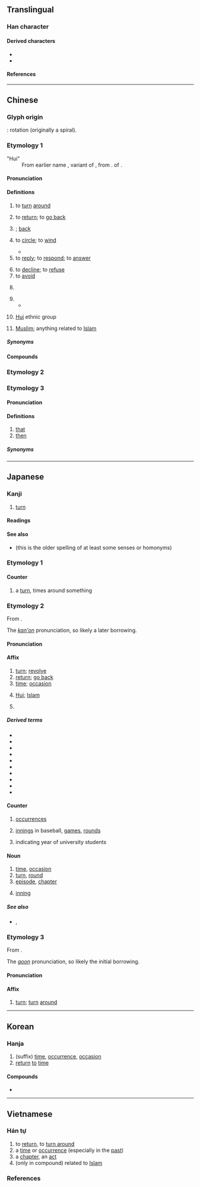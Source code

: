 {{also|何|向|同|迴}}
{{character info}}
==Translingual==
{{stroke order|type=animate}}

===Han character===
{{Han char|rn=31|rad=囗|as=03|sn=6|four=60600|canj=WR|ids=⿴囗口}}

====Derived characters====
* {{l|mul|[[佪]], [[徊]], [[洄]], [[𤞑]], [[恛]], [[㻁]], [[硘]], [[絗]], [[蛔]], [[䛛]], [[䤧]], [[鮰]], [[廻]], [[迴]], [[痐]], [[㐭]], [[㔽]], [[靣]], [[茴]], [[啚]], [[啬]], [[嗇]], [[䨓]], [[𩫖]], [[𠬸]]}}
* {{l|mul|[[瀒]], [[穯]], [[䯬]]}}

====References====
{{Han ref|kx=0216.260|dkj=04690|dj=0422.040|hdz=10712.020|uh=56DE}}

----

==Chinese==
{{zh-wp}}

===Glyph origin===
{{Han etym}}
{{liushu|p}}: rotation (originally a spiral).

===Etymology 1===
{{zh-forms|alt=囬,囘}}
{{rfe|zh}}
; "Hui"
: From earlier name {{zh-l|回回}}, variant of {{zh-l|回鶻}}, from {{der|zh|otk|𐰆𐰖𐰍𐰆𐰺|tr=uygur}}. {{doublet|zh}} of {{zh-l|維吾爾}}.

====Pronunciation====
{{zh-pron
|m=huí
|m-s=
|dg=хуэй1
|c=wui4
|c-t=
|g=fi4
|h=pfs=fì;gd=fi2
|j=hui1
|mb=hô
|md=huòi
|mn=kh,qz,xm,zz:hôe/qz:hêr/tp,xm:hê
|mn_note=hôe - literary; hêr/hê - vernacular
|mn-t=huê5
|w=3hhue
|x=fei2
|mc=y
|oc=y
|ma=y
|cat=v,cls,pn
}}

====Definitions====
{{zh-hanzi}}

# to [[turn]] [[around]]
#: {{zh-alt-inline|迴}}
#: {{zh-x|往 回 走|to turn back}}
#: {{zh-x|回 過 身 來|to '''turn around'''}}
#: {{zh-x|回頭 看 了 一 眼|'''turned around''' (one's head) and had a look}}
# to [[return]]; to [[go back]]
#: {{zh-alt-inline|迴}}
#: {{zh-x|回家|to '''return''' home}}
#: {{zh-x|我 明天 要 回 ^北京 了。|I am '''returning''' to Beijing tomorrow.}}
# {{n-g|Used after a verb to indicate a movement back to the original place}}; [[back]]
#: {{zh-x|使用 後 請 放 回 原位。|Please put it '''back''' after use.}}
#: {{zh-x|我 要 拿 回 屬於 我 的 東西{xi}。|I must take back what belongs to me.}}
# to [[circle]]; to [[wind]]
#: {{zh-alt-inline|迴}}
#* {{zh-x|倬 彼 雲漢，昭 回 于 天。|Bright was that milky way,<br/>Shining and revolving in the sky.|ref=Shijing}}
# to [[reply]]; to [[respond]]; to [[answer]]
#: {{zh-x|回信|to write back}}
#: {{zh-x|回 他 個 電話|to call him back}}
#: {{zh-x|已讀不回|to read someone's message and not give any response}}
# to [[decline]]; to [[refuse]]
# to [[avoid]]
#: {{zh-alt-inline|迴}}
# {{zh-classifier|[[chapter]]s}}
#: {{zh-x|《^西遊記》全 書 共 一百 回。|''Journey to the West'' has 100 '''chapters''' in total.}}
# {{zh-classifier|number of [[occurrence]]s of [[event]]s|t=[[time]]s}}
#* {{zh-x|有 幾 回，鄰舍 孩子{zi} 聽 得{de} 笑聲，也 趕 熱鬧，圍 住 了 ^孔 ^乙-己。|Sometimes children in the neighbourhood, hearing laughter, came to join in the fun, and surrounded Kung I-chi.|ref='''1919''', {{w|Lu Xun}}, {{lang|zh|孔乙己}} (''Kung I-chi'')}}
#: {{zh-alt-inline|迴}}
# {{zh-div|族}} [[Hui]] ethnic group
# {{lb|zh|dated|_|in|_|mainland China}} [[Muslim]]; anything related to [[Islam]]

=====Synonyms=====
{{zh-dial}}
{{zh-dial|次}}

====Compounds====
{{zh-der|一回|回回曆|回答|回聲|寶山空回|大回朝|回文|乾回付|回信|回心|不堪回首|值回票價|回春作用|回憶|來回票|回戲|回馬槍|上回|回復青春|回背|回部|回擊|回黃轉綠|下回|回旋|回朝|來回|回西流|回腸九回|回火|回棋|三回九曲|三回九轉|回合|來回來去|回椎|三回五轉|回拜|回狀|回飆|回訪|來回的話|回生起死|回禮|回祿之災|回青|回屋|回避|回納|意轉心回|回惶|回報|回歸潮|召回|回想|回示|回味|回光鏡|回函|回頭書|回煞|回航|回來|回頭兒|回鄉|南回歸線|回援|回馬|回絕|回流|回春|回忌|回收|回護|回黃倒皂|回娘家|回門|妙手回春|回席|回請|回家|回條|悲回風|回教世界|吃回頭草|回頭掣腦|回回鼻子|守節不回|回天|回饋|回易|三回五次|回邪|回爐復帳|得勝回朝|心意回轉|心回意轉|回生乏術|回路|回復|回翔|得勝頭回|人力回天|回燈|回教聖戰|回回|回跌|回轉|回話|回身|回饋控制|幾回價|幾回|回候|回票面|回買|復回|大地回春|回駁|回憶錄|回籠|交回|回爐|回佣|回銷|回旋梯|三回兩轉|回防|回用|回籍|回電|回片|回潮|回容|回音|回腸蕩氣|回饋作用|回暖|大回|守正不回|回郵|低回|回頭車子|回灘|回頭人|回紇|回覆|前回|一回事|回疆|回書|回贖|回數票|大漲小回|回顧|回和|回鶻文|回天乏術|回告|回應|回魚箸|回鑾|垃圾回收|回師|回九|回一回|回鶻|回飛棒|回顧展|回頭路|回響|回闌|回鋒|回遑|回過|回船轉舵|回腸|回老家|回稟|回程|回祿|回盤|回生|回溯|回波|回民|回歸線|回歸熱|回歸年|回歸|回檔|回旨|回族|回敬|回教|回扣|回手|回思|回心轉意|回府|回山倒海|回定|回字|回子|回奉|回天之力|回塘|回執|回國|回嗔作喜|回味無窮|回升|回力球|回力棒|回光返照|回頭是岸|康回|來來回回|不足回旋|回眸一笑|回頭|回教徒|回嘴|回風|回鍋|回曆|回帖|帶回|北回歸線|出一回神|回事|回去|回首|兩回事|回贈|打道回府|浪子回頭|牛回磨轉|收回成命|掉回頭|昭回|手到回春|扳回一城|折回|目駭耳回|挽回|空手而回|撤回|油回磨轉|百折不回|發回|敗子回頭|璧回|班師回朝|揮戈回日|每回|猛回頭|批回|無回豁|打回票|片甲不回|收回|打來回|沒來回|扳回|春回大地|新疆回變|轉意回心|章回小說|踅回|逃回|邅回|者回|資源回收|飯店回蔥|返照回光|領回|雙回門|這回|贖回|這回事|返回|走回頭路|笑耍頭回|蕩氣回腸|轉日回天|遣回|輪回|著手回春|遲回觀望|飭回|頭回|驀然回首|雲南回變|藥到回春|退回|裴回|遲回|起死回生|駁回|調回|回龍|回龍山|湖北口回族鄉|回中|回儒}}

===Etymology 2===
{{zh-see|迴}}

===Etymology 3===
{{zh-forms|alt=𠲛,噲}}

====Pronunciation====
{{zh-pron
|md=huòi
|mda=Cdo_that_huoi.ogg
|cat=pron
}}

====Definitions====
{{zh-hanzi}} {{tlb|zh|Min Dong}}

# [[that]]
# [[then]]

=====Synonyms=====
{{zh-dial|那}}

{{zh-cat|Beginning}}
{{zh-cat|Islam}}

----

==Japanese==

===Kanji===
{{ja-kanji|grade=2|rs=囗03|kyu=囘}}
{{ja-kanji forms|回|囘}}

# [[turn]]

====Readings====
{{ja-readings
|goon=え<ゑ
|kanon=かい<くわい
|toon=うい
|kun=まわ-す<まは-す, まわ-る<まは-る, めぐ-る, めぐ-らす
}}

====See also====
* {{l|ja|廻}} (this is the older spelling of at least some senses or homonyms)

===Etymology 1===
{{ja-kanjitab|まわ|o1=り|yomi=k}}

====Counter====
{{ja-pos|まわり|counter}}

# a [[turn]], times around something

===Etymology 2===
{{ja-kanjitab|かい|yomi=kanon}}
From {{der|ja|ltc|sort=かい|-}} {{ltc-l|回}}.

The ''[[漢音#Japanese|kan'on]]'' pronunciation, so likely a later borrowing.

====Pronunciation====
{{ja-pron|かい|y=kanon}}

====Affix====
{{ja-pos|affix|かい|hhira=くわい}}

# [[turn]]; [[revolve]]
# [[return]]; [[go back]]
# [[time]]; [[occasion]]
# {{lb|ja|dated}} [[Hui]]; [[Islam]]
# {{alternative form of|ja|蛔|tr=kai|t=[[roundworm]]; [[intestinal]] [[worm]]}}

=====Derived terms=====
{{der-top}}
* {{ja-r|今%回|こん%かい}}
* {{ja-r|回%送|かい%そう}}
* {{ja-r|回%虫|かい%ちゅう}}
* {{ja-r|回%転|かい%てん}}
* {{ja-r|回%復|かい%ふく}}
* {{ja-r|回%廊|かい%ろう}}
* {{ja-r|低%回|てい%かい}}
* {{ja-r|次%回|じ%かい}}
* {{ja-r|前%回|ぜん%かい}}
* {{ja-r|先%回|せん%かい}}
{{der-bottom}}

====Counter====
{{ja-pos|counter|かい|hhira=くわい}}

# [[occurrence]]s
#: {{ja-usex|[[一%週%間]]に[[二]]%'''回'''|いっ%しゅう%かん に に%'''かい'''|twice a week}}
# [[innings]] in baseball, [[games]], [[rounds]]
# {{lb|ja|Kansai}} indicating year of university students
#: {{ja-usex|一回生|いっかいせい|freshmen (in university)}}

====Noun====
{{ja-noun|かい|hhira=くわい}}

# [[time]], [[occasion]]
# [[turn]], [[round]]
# [[episode]], [[chapter]]
#: {{ja-usex|[[次回|次'''回''']]|じ'''かい'''|next '''episode'''}}
# {{lb|ja|baseball|softball|sort=かい}} [[inning]]

=====See also=====
* {{ja-r|節|せつ}}, {{ja-r|章|しょう}}

===Etymology 3===
{{ja-kanjitab|え|yomi=goon}}
From {{der|ja|ltc|sort=え|-}} {{ltc-l|回}}.

The ''[[呉音#Japanese|goon]]'' pronunciation, so likely the initial borrowing.

====Pronunciation====
{{ja-pron|え|y=goon}}

====Affix====
{{ja-pos|affix|え|hhira=ゑ}}

# [[turn]]; [[turn]] [[around]]

----

==Korean==

===Hanja===
{{ko-hanja|돌아오다|돌아올|회}}

# (suffix) [[time]], [[occurrence]], [[occasion]]
# [[return]] [[to]] [[time]]

====Compounds====
* {{ko-l|위화도회군|威化島回軍}}

----

==Vietnamese==

===Hán tự===
{{vi-readings|reading=hồi-Trần (1999)}}

# to [[return]], to [[turn around]]
# a [[time]] or [[occurrence]] (especially in the [[past]])
# a [[chapter]], an [[act]]
# (only in compound) related to [[Islam]]

===References===
<references/>